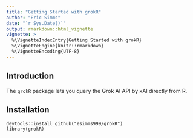 ```yaml
---
title: "Getting Started with grokR"
author: "Eric Simms"
date: "`r Sys.Date()`"
output: rmarkdown::html_vignette
vignette: >
  %\VignetteIndexEntry{Getting Started with grokR}
  %\VignetteEngine{knitr::rmarkdown}
  %\VignetteEncoding{UTF-8}
---
```


## Introduction
The `grokR` package lets you query the Grok AI API by xAI directly from R.

## Installation

    devtools::install_github("esimms999/grokR")
    library(grokR)
